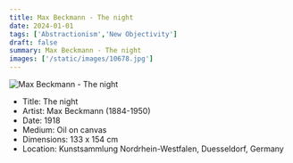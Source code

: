 ```yaml
---
title: Max Beckmann - The night
date: 2024-01-01
tags: ['Abstractionism','New Objectivity']
draft: false
summary: Max Beckmann - The night
images: ['/static/images/10678.jpg']
---
```


![Max Beckmann - The night](/static/images/10678.jpg)

* Title: The night
* Artist: Max Beckmann (1884-1950)
* Date: 1918
* Medium: Oil on canvas
* Dimensions: 133 x 154 cm
* Location: Kunstsammlung Nordrhein-Westfalen, Duesseldorf, Germany


